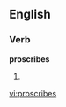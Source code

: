 
==English==

===Verb===
'''proscribes'''

# {{third-person singular of|[[proscribe]]}}

[[vi:proscribes]]